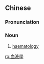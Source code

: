 {{also|血液学}}
==Chinese==
{{zh-forms|s=血液学|type=21}}
{{wikipedia|lang=zh}}

===Pronunciation===
{{zh-pron
|m=xuèyèxué,xuěyèxué,xiěyèxué,xiěyìxué,1nb=standard in Mainland,2nb=variant in Mainland,3nb=standard in Taiwan; variant in Mainland,4nb=variant in Taiwan
|c=hyut3 jik6 hok6
|cat=n
}}

===Noun===
{{zh-noun}}

# [[haematology]]

{{zh-cat|Hematology}}

[[ro:血液學]]